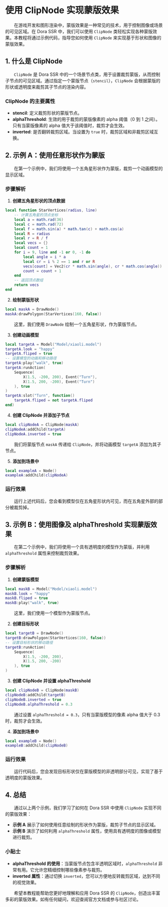 
# 使用 ClipNode 实现蒙版效果

&emsp;&emsp;在游戏开发和图形渲染中，蒙版效果是一种常见的技术，用于控制图像或场景的可见区域。在 Dora SSR 中，我们可以使用 `ClipNode` 类轻松实现各种蒙版效果。本教程将通过示例代码，指导您如何使用 `ClipNode` 来实现基于形状和图像的蒙版效果。

## 1. 什么是 ClipNode

&emsp;&emsp;`ClipNode` 是 Dora SSR 中的一个场景节点类，用于设置裁剪蒙版，从而控制子节点的可见区域。通过指定一个蒙版节点（`stencil`），`ClipNode` 会根据蒙版的形状或透明度来裁剪其子节点的渲染内容。

### ClipNode 的主要属性

- **stencil**: 定义裁剪形状的蒙版节点。
- **alphaThreshold**: 生效的用于裁剪的蒙版像素的 alpha 阈值（0 到 1 之间）。只有当蒙版像素的 alpha 值大于该阈值时，裁剪才会生效。
- **inverted**: 是否翻转裁剪区域。当设置为 `true` 时，裁剪区域和非裁剪区域互换。

## 2. 示例 A：使用任意形状作为蒙版

&emsp;&emsp;在第一个示例中，我们将使用一个五角星形状作为蒙版，裁剪一个动画模型的显示区域。

### 步骤解析

1. **创建五角星形状的顶点数据**

<Tabs groupId="language-select">
<TabItem value="lua" label="Lua">

```lua
local function StarVertices(radius, line)
	-- 计算五角星的顶点坐标
	local a = math.rad(36)
	local c = math.rad(72)
	local f = math.sin(a) * math.tan(c) + math.cos(a)
	local R = radius
	local r = R / f
	local vecs = {}
	local count = 1
	for i = 9, line and -1 or 0, -1 do
		local angle = i * a
		local cr = i % 2 == 1 and r or R
		vecs[count] = Vec2(cr * math.sin(angle), cr * math.cos(angle))
		count = count + 1
	end
	-- 返回顶点数组
	return vecs
end
```

</TabItem>
</Tabs>

2. **绘制蒙版形状**

<Tabs groupId="language-select">
<TabItem value="lua" label="Lua">

```lua
local maskA = DrawNode()
maskA:drawPolygon(StarVertices(160, false))
```

</TabItem>
</Tabs>

&emsp;&emsp;这里，我们使用 `DrawNode` 绘制一个五角星形状，作为蒙版节点。

3. **创建动画模型**

<Tabs groupId="language-select">
<TabItem value="lua" label="Lua">

```lua
local targetA = Model("Model/xiaoli.model")
targetA.look = "happy"
targetA.fliped = true
-- 设置模型的动画和移动路径
targetA:play("walk", true)
targetA:runAction(
	Sequence(
		X(1.5, -200, 200), Event("Turn"),
		X(1.5, 200, -200), Event("Turn")
	), true
)
targetA:slot("Turn", function()
	targetA.fliped = not targetA.fliped
end)
```

</TabItem>
</Tabs>

4. **创建 ClipNode 并添加子节点**

<Tabs groupId="language-select">
<TabItem value="lua" label="Lua">

```lua
local clipNodeA = ClipNode(maskA)
clipNodeA:addChild(targetA)
clipNodeA.inverted = true
```

</TabItem>
</Tabs>

&emsp;&emsp;我们将蒙版节点 `maskA` 传递给 `ClipNode`，并将动画模型 `targetA` 添加为其子节点。

5. **添加到场景中**

<Tabs groupId="language-select">
<TabItem value="lua" label="Lua">

```lua
local exampleA = Node()
exampleA:addChild(clipNodeA)
```

</TabItem>
</Tabs>

### 运行效果

&emsp;&emsp;运行上述代码后，您会看到模型仅在五角星形状内可见，而在五角星外部的部分被裁剪掉。

## 3. 示例 B：使用图像及 alphaThreshold 实现蒙版效果

&emsp;&emsp;在第二个示例中，我们将使用一个具有透明度的模型作为蒙版，并利用 `alphaThreshold` 属性来控制裁剪效果。

### 步骤解析

1. **创建蒙版模型**

<Tabs groupId="language-select">
<TabItem value="lua" label="Lua">

```lua
local maskB = Model("Model/xiaoli.model")
maskB.look = "happy"
maskB.fliped = true
maskB:play("walk", true)
```

</TabItem>
</Tabs>

&emsp;&emsp;这里，我们使用一个模型作为蒙版节点。

2. **创建目标形状**

<Tabs groupId="language-select">
<TabItem value="lua" label="Lua">

```lua
local targetB = DrawNode()
targetB:drawPolygon(StarVertices(160, false))
-- 设置目标形状的移动路径
targetB:runAction(
	Sequence(
		X(1.5, -200, 200),
		X(1.5, 200, -200)
	), true
)
```

</TabItem>
</Tabs>

3. **创建 ClipNode 并设置 alphaThreshold**

<Tabs groupId="language-select">
<TabItem value="lua" label="Lua">

```lua
local clipNodeB = ClipNode(maskB)
clipNodeB:addChild(targetB)
clipNodeB.inverted = true
clipNodeB.alphaThreshold = 0.3
```

</TabItem>
</Tabs>

&emsp;&emsp;通过设置 `alphaThreshold = 0.3`，只有当蒙版模型的像素 alpha 值大于 0.3 时，裁剪才会生效。

4. **添加到场景中**

<Tabs groupId="language-select">
<TabItem value="lua" label="Lua">

```lua
local exampleB = Node()
exampleB:addChild(clipNodeB)
```

</TabItem>
</Tabs>

### 运行效果

&emsp;&emsp;运行代码后，您会发现目标形状仅在蒙版模型的非透明部分可见，实现了基于透明度的蒙版效果。

## 4. 总结

&emsp;&emsp;通过以上两个示例，我们学习了如何在 Dora SSR 中使用 `ClipNode` 实现不同的蒙版效果：

- **示例 A** 展示了如何使用任意绘制的形状作为蒙版，裁剪子节点的显示区域。
- **示例 B** 演示了如何利用 `alphaThreshold` 属性，使用具有透明度的图像或模型进行裁剪。

### 小贴士

- **alphaThreshold 的使用**：当蒙版节点包含半透明区域时，`alphaThreshold` 非常有用。它允许您精细控制哪些像素参与裁剪。
- **inverted 属性**：通过切换 `inverted`，您可以方便地反转裁剪区域，达到不同的视觉效果。

&emsp;&emsp;希望本教程能帮助您更好地理解和应用 Dora SSR 的 `ClipNode`，创造出丰富多彩的蒙版效果。如有任何疑问，欢迎查阅官方文档或参与社区讨论。
